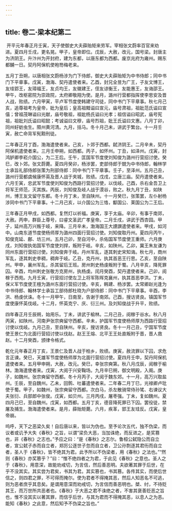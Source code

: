 ```yaml
---
---
---
```

title: 卷二·梁本纪第二
---

 开平元年春正月壬寅，天子使御史大夫薛贻矩来劳军。宰相张文蔚率百官来劝进。夏四月壬戌，更名晃。甲子，皇帝即位。戊辰，大赦，改元，国号梁。封唐主为济阴王。升汴州为开封府，建为东都，以唐东都为西都。废京兆府为雍州。赐东都酺一日。契丹阿保机使袍笏梅老来。

五月丁丑朔，以唐相张文蔚杨涉为门下侍郎，御史大夫薛贻矩为中书侍郎；同中书门下平章事。戊寅，渤海、契丹遣使者来。乙酉，封兄全昱为广王，子友文博王，友珪郢王，友璋福王，友贞均王，友徽建王，侄友谅衡王，友能惠王，友诲邵王。甲午，改枢密院为崇政院，太府卿敬翔为使。是月，潞州行营都指挥使李思安及晋人战，败绩。六月甲寅，平卢军节度使韩建守司徒，同中书门下平章事。秋七月己亥，追尊祖考为皇帝，妣为皇后；皇高祖黯谥曰宣元，庙号肃祖，祖妣范氏谥曰宣僖；曾祖茂琳谥曰光献，庙号敬祖，祖妣杨氏谥曰光孝；祖信谥曰昭武，庙号宪祖，祖妣刘氏谥曰昭懿；考诚谥曰文穆，庙号烈祖，妣王氏谥曰文惠。八月丁卯，同州虸蚄虫生。隰州黄河清。九月，括马。冬十月己未，讲武于繁台。十一月壬寅，赦亡命背军髡黥刑徒。

二年春正月丁酉，渤海遣使者来。己亥，卜郊于西都。弑济阴王。二月辛未，契丹阿保机遣使者来。三月壬申朔，如西都。丙子，如怀州。丁丑，如泽州。戊寅，封鸿胪卿李崧介国公，为二王后。壬午，匡国军节度使刘知俊为潞州行营招讨使。癸巳，改卜郊。张文蔚薨。夏四月癸卯，杨涉罢，吏部侍郎于兢为中书侍郎，翰林学士承旨礼部侍郎张策为刑部侍郎：同中书门下平章事。壬子，至泽州。五月己丑，潞州行营都虞候康怀英及晋人战于夹城，败绩。戊戌，立唐三庙。契丹遣使者来。六月壬寅，忠武军节度使刘知俊为西路行营招讨使，以伐岐。己酉，杀右金吾卫上将军王师范，灭其族。丙辰，刘知俊及岐人战于漠谷，败之。秋九月丁丑，如陕州，博王友文留守东都。冬十月丁未，至自陕州。十一月癸巳，张策罢，左仆射杨涉同中书门下平章事。十二月己亥，以介国公为三恪，酅国公、莱国公为二王后。

三年春正月甲戌，如西都。复然灯以祈福。庚寅，享于太庙。辛卯，有事于南郊，大赦。丙申，群臣上尊号，曰睿文圣武广孝皇帝。二月壬戌，讲武于西杏园。甲子，延州高万兴叛于岐，来降。三月辛未，渤海国王大諲譔遣使者来。甲戌，如河中。山南东道节度使杨师厚为潞州四面行营招讨使。刘知俊取丹州。夏四月丙午，知俊克延、鄜、坊三州。五月己卯，至自河中，杀佑国军节度使王重师。六月庚戌，刘知俊执佑国军节度使刘捍，叛附于岐。辛亥，如陕州。乙卯，冀王朱友谦为同州东面行营招讨使。刘知俊奔于岐。丹州军乱，逐其刺史宋知诲。秋七月，商州军乱，逐其刺史李稠，稠奔于岐。乙丑，克丹州，执其首恶王行思。乙亥，至自陕州。甲申，襄州军乱，杀其留后王班。房州刺史杨虔叛附于蜀。八月辛亥，降死罪囚。辛酉，均州刺史张敬方克房州，执杨虔。闰月癸酉，契丹遣使者来。己卯，阅稼于西苑。九月壬寅，行营招讨使左卫上将军陈晖克襄州，执其首恶李洪。丁未，保义军节度使王檀为潞州东面行营招讨使。辛亥，韩建、杨涉罢。太常卿赵光逢为中书侍郎、翰林学士承旨工部侍郎杜晓为户部侍郎：同中书门下平章事。辛酉，李洪、杨虔伏诛。冬十一月甲午，日南至，告谢于南郊。己酉，搜访贤良。镇国军节度使康怀英伐岐。十二月，怀英克宁、庆、衍三州。及刘知俊战于升平，败绩。

四年春正月壬辰朔，始用乐。丁未，讲武于榆林。二月己丑，阅稼于谷水。秋八月丙寅，如陕州。河南尹张宗奭留守西都。辛未，护国军节度使杨师厚为西路行营招讨使以伐岐。九月己丑，至自陕州。辛亥，搜访贤良。冬十一月己丑，宁国军节度使王景仁为北面行营招讨使以伐赵。赵王王熔、北平王王处直叛附于晋，晋人救赵。十二月癸酉，颁律令格式。

乾化元年春正月丁亥，王景仁及晋人战于柏乡，败绩。庚寅，赦流罪以下囚，求危言正谏。癸巳，天雄军节度使杨师厚为北面行营招讨使。夏四月壬申，契丹阿保机遣使者来。五月甲申朔，大赦，改元。癸巳，幸张宗奭第。秋八月戊辰，阅稼于榆林。渤海遣使者来。戊寅，大阅于兴安鞠场。九月辛巳朔，御文明殿，入阁。庚子，如魏州。张宗奭留守西都。冬十月丙子，大阅于魏东郊。十一月，高万兴取盐州。壬辰，至自魏州。乙未，回鹘、吐蕃遣使者来。二年春二月丁巳，光禄卿卢玭使于蜀。甲子，如魏州，张宗奭留守西都。次白马，杀左散骑常侍孙骘、右谏议大夫张衍、兵部郎中张俊。戊寅，如贝州。三月丙戌，屠枣强。丁未，复如魏州。夏四月己巳，至自魏州。戊寅，如西都。五月丁亥，德音降死罪已下囚。罢役徒，禁屠及捕生。渤海遣使者来。是月，薛贻矩薨。六月，疾革，郢王友珪反。戊寅，皇帝崩。

呜呼，天下之恶梁久矣！自后唐以来，皆以为伪也。至予论次五代，独不伪梁，而议者或讥予大失《春秋》之旨，以谓“梁负大恶，当加诛绝，而反进之，是奖篡也，非《春秋》之志也。”予应之曰：“是《春秋》之志尔。鲁桓公弑隐公而自立者，宣公弑子赤而自立者，郑厉公逐世子忽而自立者，卫公孙剽逐其君衎而自立者，圣人于《春秋》，皆不绝其为君。此予所以不伪梁者，用《春秋》之法也。”“然则《春秋》亦奖篡乎？”曰：“惟不绝四者之为君，于此见《春秋》之意也。圣人之于《春秋》，用意深，故能劝戒切，为言信，然后善恶明。夫欲著其罪于后世，在乎不没其实。其实尝为君矣，书其为君。其实篡也，书其篡。各传其实，而使后世信之，则四君之罪，不可得而掩尔。使为君者不得掩其恶，然后人知恶名不可逃，则为恶者庶乎其息矣。是谓用意深而劝戒切，为言信而善恶明也。桀、纣，不待贬其王，而万世所共恶者也。《春秋》于大恶之君不诛绝之者，不害其褒善贬恶之旨也，惟不没其实以著其罪，而信乎后世，与其为君而不得掩其恶，以息人之为恶。能知《春秋》之此意，然后知予不伪梁之旨也。”

